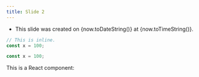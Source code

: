 ```yaml
---
title: Slide 2
---
```




[//]: # (TODO: Layout with top and two columns.)

- This slide was created on {now.toDateString()} at {now.toTimeString()}.

```ts
// This is inline.
const x = 100;
```

```ts file=./code/example.ts
const x = 100;
```

This is a React component:

<Test />
